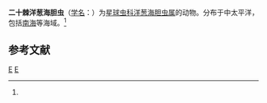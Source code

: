 {{Speciesbox
| taxon = Cromyechinus icosacanthus
| binomial_authority = ([[恩斯特·海克尔|Haeckel]], 1887)<ref name='id9057'>{{cite web| url =http://www.bioinfo.cn/db05/BjdwSpecies.php?action=view&id=9057| title =二十棘洋葱海胆虫| work =《中国动物物种编目数据库》| publisher =中国科学院微生物研究所| author =中国科学院动物研究所| accessdate =2009-04-16| deadurl =yes| archiveurl =https://web.archive.org/web/20160305055555/http://www.bioinfo.cn/db05/BjdwSpecies.php?action=view&id=9057| archivedate =2016-03-05}}</ref>
}}

'''二十棘洋葱海胆虫'''（[[学名|学名]]：{{lang|la|''Cromyechinus icosacanthus''}}）为[[星球虫科|星球虫科]][[洋葱海胆虫属|洋葱海胆虫属]]的动物。分布于中太平洋，包括[[南海|南海]]等海域。<ref name='id9057'/>

== 参考文献 ==
{{reflist}}

{{Taxonbar|from=Q10880084}}

[[Category:洋葱海胆虫属|E]]
[[Category:1887年描述的动物|E]]

{{放射虫小作品}}